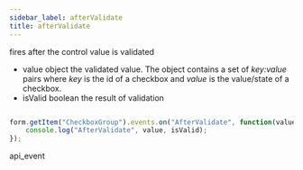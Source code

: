 ```yaml
---
sidebar_label: afterValidate
title: afterValidate
---
```



          


<Short>
 fires after the control value is validated
 


</Short>



- value       object  the validated value. The object contains a set of <i>key:value</i> pairs where <i>key</i> is the id of a checkbox and <i>value</i> is the value/state of a checkbox.
- isValid     boolean     the result of validation


~~~js

form.getItem("CheckboxGroup").events.on("AfterValidate", function(value, isValid) {
    console.log("AfterValidate", value, isValid);
});


~~~
 api_event

<Descr>






</Descr>

